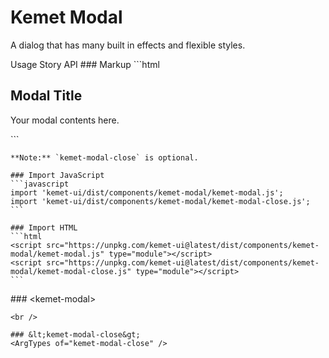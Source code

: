 
<Meta of={stories} />

# Kemet Modal

A dialog that has many built in effects and flexible styles.

<kemet-tabs panel-effect="stacked" divider>
  <kemet-tab slot="tab">Usage</kemet-tab>
  <kemet-tab slot="tab">Story</kemet-tab>
  <kemet-tab slot="tab">API</kemet-tab>
  <kemet-tab-panel slot="panel">
    ### Markup
    ```html
    <kemet-modal>
      <kemet-modal-close tabindex="0" role="button" aria-label="Close Button">
        <kemet-icon icon="x-circle-fill" size="24"></kemet-icon>
      </kemet-modal-close>
      <h2>Modal Title</h2>
      <p>Your modal contents here.<p>
    </kemet-modal>
    ```

    **Note:** `kemet-modal-close` is optional.

    ### Import JavaScript
    ```javascript
    import 'kemet-ui/dist/components/kemet-modal/kemet-modal.js';
    import 'kemet-ui/dist/components/kemet-modal/kemet-modal-close.js';
    ```

    ### Import HTML
    ```html
    <script src="https://unpkg.com/kemet-ui@latest/dist/components/kemet-modal/kemet-modal.js" type="module"></script>
    <script src="https://unpkg.com/kemet-ui@latest/dist/components/kemet-modal/kemet-modal-close.js" type="module"></script>
    ```
  </kemet-tab-panel>
  <kemet-tab-panel slot="panel">
    <Canvas of={stories.Standard}  />
    <Controls of={stories.Standard} />
  </kemet-tab-panel>
  <kemet-tab-panel slot="panel">
    ### &lt;kemet-modal&gt;
    <ArgTypes of="kemet-modal" />

    <br />

    ### &lt;kemet-modal-close&gt;
    <ArgTypes of="kemet-modal-close" />
  </kemet-tab-panel>
</kemet-tabs>
